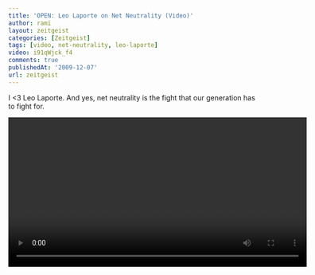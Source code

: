 ```yaml
---
title: 'OPEN: Leo Laporte on Net Neutrality (Video)'
author: rami
layout: zeitgeist
categories: [Zeitgeist]
tags: [video, net-neutrality, leo-laporte]
video: i91qWjck_f4
comments: true
publishedAt: '2009-12-07'
url: zeitgeist
---
```


I <3 Leo Laporte. And yes, net neutrality is the fight that our generation has to fight for.

<video controls width="600">
    <source src="/assets/videos/content/zeitgeist/leo-laporte-on-net-neutrality.mp4"
            type="video/mp4"/>
    Sorry, your browser doesn't support embedded videos.
</video>
  
